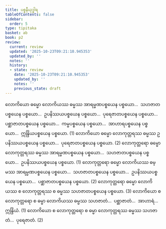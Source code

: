 ```yaml
---
title: ပစ္စနီယုဒ္ဓါရ
tableOfContents: false
sidebar:
  order: 5
type: tipitaka
basket: ab
book: p2
review:
  current: review
  updated: '2025-10-23T09:21:10.945353'
  updated_by: ''
  notes: ''
  history:
  - state: review
    date: '2025-10-23T09:21:10.945353'
    updated_by: ''
    notes: ''
    previous_state: draft
---
```



<ReviewStatus review={frontmatter.review} showDetails={true} />

<HypothesisAnnotation frontmatter={frontmatter} />

<DynamicBreadcrumb />

<Division number="171" book="p2" e="ch" v="38" p="113">

<Paragraph number="937" book="p2">
လောကိယော ဓမ္မော လောကိယဿ ဓမ္မဿ အာရမ္မဏပစ္စယေန ပစ္စယော…  သဟဇာတပစ္စယေန ပစ္စယော…  ဥပနိဿယပစ္စယေန ပစ္စယော…  ပုရေဇာတပစ္စယေန ပစ္စယော…  ပစ္ဆာဇာတပစ္စယေန ပစ္စယော…  ကမ္မပစ္စယေန ပစ္စယော…  အာဟာရပစ္စယေန ပစ္စယော…  ဣန္ဒြိယပစ္စယေန ပစ္စယော. (1)
</Paragraph>

<Paragraph number="938" book="p2">
လောကိယော ဓမ္မော လောကုတ္တရဿ ဓမ္မဿ ဥပနိဿယပစ္စယေန ပစ္စယော…  ပုရေဇာတပစ္စယေန ပစ္စယော. (2)
</Paragraph>

</Division>
<Division number="172" book="p2" e="ch" v="38" p="114">

<Paragraph number="939" book="p2">
လောကုတ္တရော ဓမ္မော လောကုတ္တရဿ ဓမ္မဿ အာရမ္မဏပစ္စယေန ပစ္စယော…  သဟဇာတပစ္စယေန ပစ္စယော…  ဥပနိဿယပစ္စယေန ပစ္စယော. (1)
</Paragraph>

<Paragraph number="940" book="p2">
လောကုတ္တရော ဓမ္မော လောကိယဿ ဓမ္မဿ အာရမ္မဏပစ္စယေန ပစ္စယော…  သဟဇာတပစ္စယေန ပစ္စယော…  ဥပနိဿယပစ္စယေန ပစ္စယော…  ပစ္ဆာဇာတပစ္စယေန ပစ္စယော. (2)
</Paragraph>

<Paragraph number="941" book="p2">
လောကုတ္တရော ဓမ္မော လောကိယဿ စ လောကုတ္တရဿ စ ဓမ္မဿ သဟဇာတပစ္စယေန ပစ္စယော. (3)
</Paragraph>

<Paragraph number="942" book="p2">
လောကိယော စ လောကုတ္တရော စ ဓမ္မာ လောကိယဿ ဓမ္မဿ သဟဇာတံ…  ပစ္ဆာဇာတံ…  အာဟာရံ…  ဣန္ဒြိယံ. (1)
</Paragraph>

<Paragraph number="943" book="p2">
လောကိယော စ လောကုတ္တရော စ ဓမ္မာ လောကုတ္တရဿ ဓမ္မဿ သဟဇာတံ…  ပုရေဇာတံ. (2)
</Paragraph>
</Division>